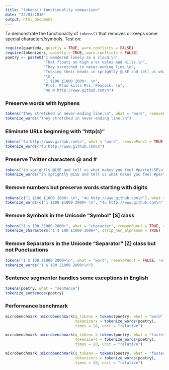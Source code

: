 ```yaml
---
title: "tokens() functionality comparison"
date: "22/03/2016"
output: html_document
---
```

To demonstrate the functionality of `tokens()` that removes or keeps some special characters/symbols. Test on: 

```r
require(quanteda, quietly = TRUE, warn.conflicts = FALSE)
require(tokenizers, quietly = TRUE, warn.conflicts = FALSE)
poetry <- paste0("I wandered lonely as a cloud,\n",
                 "That floats on high o'er vales and hills.\n",
                 "They stretched in never-ending line.\n",
                 "Tossing their heads in sprightly @LSE and tell us what makes you feel #partofLSE.\n",
                 "\n",
                 "1 $100 £1000 2000+. \n",
                 "Prof. Plum kills Mrs. Peacock. \n",
                 "4u @ http://www.github.com\n")
```
### Preserve words with hyphens
```r
tokens("They stretched in never-ending line.\n", what = "word", removePunct = TRUE, removeHyphens = FALSE)
tokenize_words("They stretched in never-ending line.\n")
```

### Eliminate URLs beginning with "http(s)" 
```r
tokens("4u http://www.github.com\n", what = "word", removePunct = TRUE, removeURL = TRUE)
tokenize_words("4u http://www.github.com\n")
```

### Preserve Twitter characters @ and \#
```r
tokens("in sprightly @LSE and tell us what makes you feel #partofLSE\n", what = "word", removePunct = TRUE, removeTwitter = FALSE)
tokenize_words("in sprightly @LSE and tell us what makes you feel #partofLSE\n")
```

### Remove numbers but preserve words starting with digits
```r
tokens(c("1 $100 £1000 2000+ \n", "4u http://www.github.com\n"), what = "word", removePunct = TRUE, removeNumbers = TRUE)
tokenize_words(c("1 $100 £1000 2000+ \n", "4u http://www.github.com\n"))
```

### Remove Symbols in the Unicode "Symbol" [S] class
```r
tokens("1 $ 100 £1000 2000+", what = "character", removePunct = TRUE, removeSymbols = TRUE)
tokenize_characters("1 $ 100 £1000 2000+", strip_non_alphanum = TRUE)
```

### Remove Separators in the Unicode "Separator" [Z] class but not Punctuations
```r
tokens("1 $ 100 £1000 2000+\n", what = "word", removePunct = FALSE, removeSeparators = TRUE)
tokenize_words("1 $ 100 £1000 2000+\n")
```

### Sentence segmenter handles some exceptions in English
```r
tokens(poetry, what = "sentence")
tokenize_sentences(poetry)
```
### Performance benchmark
```r
microbenchmark::microbenchmark(q_tokens = tokens(poetry, what = "word", hash = FALSE, removeSeparators = FALSE),
                               tokenizers = tokenize_words(poetry), 
                               times = 20, unit = "relative")

microbenchmark::microbenchmark(q_tokens = tokens(poetry, what = "fasterword", hash = FALSE, removeSeparators = FALSE),
                               tokenizers = tokenize_words(poetry), 
                               times = 20, unit = "relative")

microbenchmark::microbenchmark(q_tokens = tokens(poetry, what = "fastestword", hash = FALSE, removeSeparators = FALSE),
                               tokenizers = tokenize_words(poetry), 
                               times = 20, unit = "relative")
```
